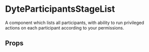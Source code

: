# DyteParticipantsStageList

A component which lists all participants, with ability to
run privileged actions on each participant according to your permissions.

## Props

<PropsTable of="dyte-participants-stage-list" />
